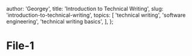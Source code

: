 
  author: 'Georgey',
  title: 'Introduction to Technical Writing',
  slug: 'introduction-to-technical-writing',
  topics: [
    'technical writing',
    'software engineering',
    'technical writing basics',
  ],
};


# File-1


